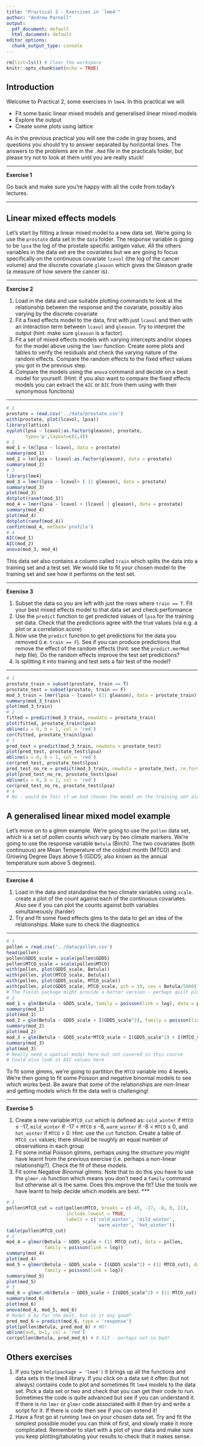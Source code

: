 ```yaml
---
title: "Practical 2 - Exercises in `lme4`"
author: "Andrew Parnell"
output:
  pdf_document: default
  html_document: default
editor_options: 
  chunk_output_type: console
---
```


```r
rm(list=ls()) # Clear the workspace
knitr::opts_chunk$set(echo = TRUE)
```

## Introduction

Welcome to Practical 2, some exercises in `lme4`. In this practical we will 

- Fit some basic linear mixed models and generalised linear mixed models
- Explore the output
- Create some plots using lattice

As in the previous practical you will see the code in gray boxes, and questions you should try to answer separated by horizontal lines. The answers to the problems are in the `.Rmd` file in the practicals folder, but please try not to look at them until you are really stuck!

***
**Exercise 1**

Go back and make sure you're happy with all the code from today's lectures.

***

## Linear mixed effects models

Let's start by fitting a linear mixed model to a new data set. We're going to use the `prostate` data set in the `data` folder. The response variable is going to be `lpsa` the log of the prostate specific antigen value. All the others variables in the data set are the covariates but we are going to focus specifically on the continuous covariate `lcavol` (the log of the cancer volume) and the discrete covariate `gleason` which gives the Gleason grade (a measure of how severe the cancer is). 

***
**Exercise 2**

1. Load in the data and use suitable plotting commands to look at the relationship between the response and the covariate, possibly also varying by the discrete covariate
1. Fit a fixed effects model to the data, first with just `lcavol` and then with an interaction term between `lcavol` and `gleason`. Try to interpret the output (hint: make sure `gleason` is a factor). 
1. Fit a set of mixed effects models with varying intercepts and/or slopes for the model above using the `lmer` function. Create some plots and tables to verify the residuals and check the varying nature of the random effects. Compare the random effects to the fixed effect values you got in the previous step. 
1. Compare the models using the `anova` command and decide on a best model for yourself. (Hint: if you also want to compare the fixed effects models you can extract the `AIC` or `BIC` from them using with their synonymous functions)

***

```r
# 1
prostate = read.csv('../data/prostate.csv')
with(prostate, plot(lcavol, lpsa))
library(lattice)
xyplot(lpsa ~ lcavol|as.factor(gleason), prostate, 
       type='p',layout=c(1,4))
# 2 
mod_1 = lm(lpsa ~ lcavol, data = prostate)
summary(mod_1)
mod_2 = lm(lpsa ~ lcavol:as.factor(gleason), data = prostate)
summary(mod_2)
# 3
library(lme4)
mod_3 = lmer(lpsa ~ lcavol+ ( 1| gleason), data = prostate)
summary(mod_3)
plot(mod_3)
dotplot(ranef(mod_3))
mod_4 = lmer(lpsa ~ lcavol + (lcavol | gleason), data = prostate)
summary(mod_4)
plot(mod_4)
dotplot(ranef(mod_4))
confint(mod_4, method='profile')
# 4
AIC(mod_1)
AIC(mod_2)
anova(mod_3, mod_4)
```

This data set also contains a column called `train` which splits the data into a training set and a test set. We would like to fit your chosen model to the training set and see how it performs on the test set. 

***
**Exercise 3**

1. Subset the data so you are left with just the rows where `train == T`. Fit your best mixed effects model to that data set and check performance
1. Use the `predict` function to get predicted values of `lpsa` for the training set data. Check that the predictions agree with the true values (via e.g. a plot or a correlation score)
1. Now use the `predict` function to get predictions for the data you removed (i.e. `train == F`). See if you can produce predictions that remove the effect of the random effects (hint: see the `predict.merMod` help file). Do the random effects improve the test set predictions?
1. Is splitting it into training and test sets a fair test of the model?

***

```r
# 1
prostate_train = subset(prostate, train == T)
prostate_test = subset(prostate, train == F)
mod_3_train = lmer(lpsa ~ lcavol+ (1| gleason), data = prostate_train)
summary(mod_3_train)
plot(mod_3_train)
# 2
fitted = predict(mod_3_train, newdata = prostate_train)
plot(fitted, prostate_train$lpsa)
abline(a = 0, b = 1, col = 'red')
cor(fitted, prostate_train$lpsa)
# 3
pred_test = predict(mod_3_train, newdata = prostate_test)
plot(pred_test, prostate_test$lpsa)
abline(a = 0, b = 1, col = 'red')
cor(pred_test, prostate_test$lpsa)
pred_test_no_re = predict(mod_3_train, newdata = prostate_test, re.form = NA)
plot(pred_test_no_re, prostate_test$lpsa)
abline(a = 0, b = 1, col = 'red')
cor(pred_test_no_re, prostate_test$lpsa)
# 4
# No - would be fair if we had chosen the model on the training set alone but we actually chose it based on all the data.
```

## A generalised linear mixed model example

Let's move on to a glmm example. We're going to use the `pollen` data set, which is a set of pollen counts which vary by two climate markers. We're going to use the response variable `Betula` (Birch). The two covariates (both continuous) are Mean Temperature of the coldest month (MTCO) and Growing Degree Days above 5 (GDD5; also known as the annual temperature sum above 5 degrees).

***
**Exercise 4**

1. Load in the data and standardise the two climate variables using `scale`. create a plot of the count against each of the continuous covariates. Also see if you can plot the counts against both variables simultaneously (harder)
1. Try and fit some fixed effects glms to the data to get an idea of the relationships. Make sure to check the diagnostics

***

```r
# 1
pollen = read.csv('../data/pollen.csv')
head(pollen)
pollen$GDD5_scale = scale(pollen$GDD5)
pollen$MTCO_scale = scale(pollen$MTCO)
with(pollen, plot(GDD5_scale, Betula))
with(pollen, plot(MTCO_scale, Betula))
with(pollen, plot(GDD5_scale, MTCO_scale))
with(pollen, plot(GDD5_scale, MTCO_scale, pch = 19, cex = Betula/5000))
# The fields package might provide a better version - perhaps quilt plots?
# 2
mod_1 = glm(Betula ~ GDD5_scale, family = poisson(link = log), data = pollen)
summary(mod_1)
plot(mod_1)
mod_2 = glm(Betula ~ GDD5_scale + I(GDD5_scale^2), family = poisson(link = log), data = pollen)
summary(mod_2)
plot(mod_2)
mod_3 = glm(Betula ~ GDD5_scale*MTCO_scale + I(GDD5_scale^2) + I(MTCO_scale^2), family = poisson(link = log), data = pollen)
summary(mod_3)
plot(mod_3)
# Really need a spatial model here but not covered in this course
# Could also look at AIC values here
```

To fit some glmms, we're going to partition the `MTCO` variable into 4 levels. We're then going to fit some Poisson and negative binomial models to see which works best. Be aware that some of the relationships are non-linear and getting models which fit the data well is challenging! 

***
**Exercise 5**

1. Create a new variable `MTCO_cut` which is defined as: `cold_winter` if `MTCO` $\le$ -17, `mild_winter` if -17 $<$ `MTCO` $\le$ -8, `warm_winter` if -8 < `MTCO` $\le$ 0, and `hot_winter` if `MTCO` > 0. Hint: use the `cut` function. Create a table of `MTCO_cut` values; there should be roughly an equal number of observations in each group
1. Fit some initial Poisson glmms, perhaps using the structure you might have learnt from the previous exercise (i.e. perhaps a non-linear relationship?). Check the fit of these models.
1. Fit some Negative Binomial glmms. Note that to do this you have to use the `glmer.nb` function which means you don't need a `family` command but otherwise all is the same. Does this improve the fit? Use the tools we have learnt to help decide which models are best. 
***

```r
# 1
pollen$MTCO_cut = cut(pollen$MTCO, breaks = c(-49, -17, -8, 0, 21),
                      include.lowest = TRUE,
                      labels = c('cold_winter', 'mild_winter', 
                                 'warm_winter', 'hot_winter'))
table(pollen$MTCO_cut)
# 2
mod_4 = glmer(Betula ~ GDD5_scale + (1| MTCO_cut), data = pollen,
              family = poisson(link = log))
summary(mod_4)
plot(mod_4)
mod_5 = glmer(Betula ~ GDD5_scale + I(GDD5_scale^2) + (1| MTCO_cut), data = pollen,
              family = poisson(link = log))
summary(mod_5)
plot(mod_5)
# 3
mod_6 = glmer.nb(Betula ~ GDD5_scale + I(GDD5_scale^2) + (1| MTCO_cut), data = pollen)
summary(mod_6)
plot(mod_6)
anova(mod_4, mod_5, mod_6)
# Model 6 by far the best, but is it any good?
pred_mod_6 = predict(mod_6, type = 'response')
plot(pollen$Betula, pred_mod_6) # NO!
abline(a=0, b=1, col = 'red')
cor(pollen$Betula, pred_mod_6) # 0.513 - perhaps not so bad?
```

## Others exercises

1. If you type `help(package = 'lme4')` it brings up all the functions and data sets in the lme4 library. If you click on a data set it often (but not always) contains code to plot and sometimes fit `lme4` models to the data set. Pick a data set or two and check that you can get their code to run. Sometimes the code is quite advanced but see if you can understand it. If there is no `lmer` or `glmer` code associated with it then try and write a script for it. If there is code then see if you can extend it!
1. Have a first go at running `lme4` on your chosen data set. Try and fit the simplest possible model you can think of first, and slowly make it more complicated. Remember to start with a plot of your data and make sure you keep plotting/tabulating your results to check that it makes sense. 